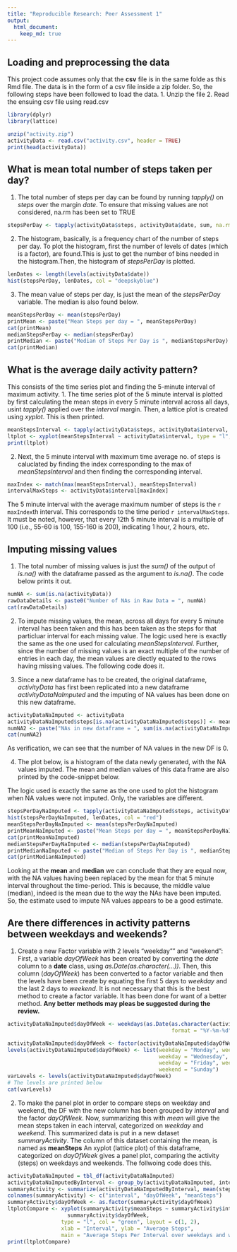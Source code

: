 ```yaml
---
title: "Reproducible Research: Peer Assessment 1"
output: 
  html_document:
    keep_md: true
---
```



## Loading and preprocessing the data
This project code assumes only that the **csv** file is in the same folde as this Rmd file.
The data is in the form of a csv file inside a zip folder. So, the following steps have been followed to load the data.
1. Unzip the file
2. Read the ensuing csv file using read.csv

```r
library(dplyr)
library(lattice)

unzip("activity.zip")
activityData <- read.csv("activity.csv", header = TRUE)
print(head(activityData))
```

## What is mean total number of steps taken per day?
1. The total number of steps per day can be found by running *tapply()* on *steps* over the margin *date*. To ensure that missing values are not considered, na.rm has been set to TRUE

```r
stepsPerDay <- tapply(activityData$steps, activityData$date, sum, na.rm = TRUE)
```

2. The histogram, basically, is a frequency chart of the number of steps per day. To plot the histogram, first the number of levels of dates (which is a factor), are found.This is just to get the number of bins needed in the histogram.Then, the histogram of *stepsPerDay* is plotted.

```r
lenDates <- length(levels(activityData$date))
hist(stepsPerDay, lenDates, col = "deepskyblue")
```

3. The mean value of steps per day, is just the mean of the *stepsPerDay* variable. The median is also found below.

```r
meanStepsPerDay <- mean(stepsPerDay)
printMean <- paste("Mean Steps per day = ", meanStepsPerDay)
cat(printMean)
medianStepsPerDay <- median(stepsPerDay)
printMedian <- paste("Median of Steps Per Day is ", medianStepsPerDay)
cat(printMedian)
```

## What is the average daily activity pattern?
This consists of the time series plot and finding the 5-minute interval of maximum activity.
1. The time series plot of the 5 minute interval is plotted by first calculating the mean steps in every 5 minute interval across all days, usint *tapply()* applied over the *interval* margin.
Then, a lattice plot is created using *xyplot*. This is then printed.

```r
meanStepsInterval <- tapply(activityData$steps, activityData$interval, mean, na.rm = TRUE)
ltplot <- xyplot(meanStepsInterval ~ activityData$interval, type = "l", col = "deepskyblue", main = "Average Steps Taken")
print(ltplot)
```

2. Next, the 5 minute interval with maximum time average no. of steps is caluclated by finding the index corresponding to the max of *meanStepsInterval* and then finding the corresponding  interval.

```r
maxIndex <- match(max(meanStepsInterval), meanStepsInterval)
intervalMaxSteps <- activityData$interval[maxIndex]
```

The 5 minute interval with the average maximum number of steps is the `r maxIndex`th interval.
This corresponds to the time period `r intervalMaxSteps`. It must be noted, however, that every 12th 5 minute interval is a multiple of 100 (i.e., 55-60 is 100, 155-160 is 200), indicating 1 hour, 2 hours, etc.

## Imputing missing values
1. The total number of missing values is just the *sum()* of the output of *is.na()* with the dataframe passed as the argument to *is.na()*. The code below prints it out.

```r
numNA <- sum(is.na(activityData))
rawDataDetails <- paste0("Number of NAs in Raw Data = ", numNA)
cat(rawDataDetails)
```

2. To impute missing values, the mean, across all days for every 5 minute interval has been taken and this has been taken as the steps for that particluar interval for each missing value.
The logic used here is exactly the same as the one used for calculating *meanStepsInterval*.
Further, since the number of missing values is an exact multiple of the number of entries in each day, the mean values are diectly equated to the rows having missing values. The following code does it.

3. Since a new dataframe has to be created, the original dataframe, *activityData* has first been replicated into a new dataframe *activityDataNaImputed* and the imputing of NA values has been done on this new dataframe.

```r
activityDataNaImputed <- activityData
activityDataNaImputed$steps[is.na(activityDataNaImputed$steps)] <- meanStepsInterval
numNA2 <- paste("NAs in new dataframe = ", sum(is.na(activityDataNaImputed)))
cat(numNA2)
```
As verification, we can see that the number of NA values in the new DF is 0.

4. The plot below, is a histogram of the data newly generated, with the NA values imputed. The mean and median values of this data frame are also printed by the code-snippet below.

The logic used is exactly the same as the one used to plot the histogram when NA values were not imputed. Only, the variables are different.

```r
stepsPerDayNaImputed <- tapply(activityDataNaImputed$steps, activityDataNaImputed$date, sum)
hist(stepsPerDayNaImputed, lenDates, col = "red")
meanStepsPerDayNaImputed <- mean(stepsPerDayNaImputed)
printMeanNaImputed <- paste("Mean Steps per day = ", meanStepsPerDayNaImputed)
cat(printMeanNaImputed)
medianStepsPerDayNaImputed <- median(stepsPerDayNaImputed)
printMedianNaImputed <- paste("Median of Steps Per Day is ", medianStepsPerDayNaImputed)
cat(printMedianNaImputed)
```
Looking at the **mean** and **median** we can conclude that they are equal now, with the NA values having been replaced by the mean for that 5 minute interval throughout the time-period. This is because, the middle value (median), indeed is the mean due to the way the NAs have been imputed. So, the estimate used to impute NA values appears to be a good estimate.

## Are there differences in activity patterns between weekdays and weekends?
1. Create a new Factor variable with 2 levels "weekday"" and "weekend": First, a variable *dayOfWeek* has been created by converting the *date* column to a **date** class, using *as.Date(as.character(...))*. 
Then, this column (*dayOfWeek*) has been converted to a factor variable and then the levels have been create by equating the first 5 days to *weekday* and the last 2 days to *weekend*. It is not necessary that this is the best method to create a factor variable. It has been done for want of a better method. **Any better methods may pleas be suggested during the review.**

```r
activityDataNaImputed$dayOfWeek <- weekdays(as.Date(as.character(activityDataNaImputed$date),
                                                    format = "%Y-%m-%d"))

activityDataNaImputed$dayOfWeek <- factor(activityDataNaImputed$dayOfWeek) 
levels(activityDataNaImputed$dayOfWeek) <- list(weekday = "Monday", weekday = "Tuesday",
                                                weekday = "Wednesday", weekday = "Thursday",
                                                weekday = "Friday", weekend = "Saturday",
                                                weekend = "Sunday")
varLevels <- levels(activityDataNaImputed$dayOfWeek)
# The levels are printed below
cat(varLevels)
```

2. To make the panel plot in order to compare steps on weekday and weekend, the DF with the new column has been grouped by *interval* and the factor *dayOfWeek*. Now, summarizing this with *mean*  will give the mean steps taken in each interval, categorized on *weekday* and *weekend*. This summarized data is put in a new dataset *summaryActivity*. The column of this dataset containing the mean, is named as **meanSteps**
An xyplot (lattice plot) of this dataframe, categorized on *dayOfWeek* gives a panel plot, comparing the activity (steps) on weekdays and weekends. The follwoing code does this.

```r
activityDataNaImputed = tbl_df(activityDataNaImputed)
activityDataNaImputedByInterval <- group_by(activityDataNaImputed, interval, dayOfWeek)
summaryActivity <- summarize(activityDataNaImputedByInterval, mean(steps))
colnames(summaryActivity) <- c("interval", "dayOfWeek", "meanSteps")
summaryActivity$dayOfWeek <- as.factor(summaryActivity$dayOfWeek)
ltplotCompare <- xyplot(summaryActivity$meanSteps ~ summaryActivity$interval | 
                   summaryActivity$dayOfWeek,
                 type = "l", col = "green", layout = c(1, 2),
                 xlab = "Interval", ylab = "Average Steps",
                 main = "Average Steps Per Interval over weekdays and weekends")
print(ltplotCompare)
```
